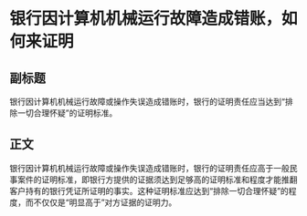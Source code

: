 # 银行因计算机机械运行故障造成错账，如何来证明
## 副标题
银行因计算机机械运行故障或操作失误造成错账时，银行的证明责任应当达到“排除一切合理怀疑”的证明标准。
## 正文
银行因计算机机械运行故障或操作失误造成错账时，银行的证明责任应高于一般民事案件的证明标准，即银行方提供的证据须达到足够高的证明标准和程度才能推翻客户持有的银行凭证所证明的事实。这种证明标准应达到“排除一切合理怀疑”的程度，而不仅仅是“明显高于”对方证据的证明力。